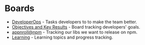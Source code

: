 # Boards

- [DeveloperOps](https://trello.com/b/DYYMcnav/developerops) - Tasks developers to to make the team better.
- [Objectives and Key Results](https://trello.com/b/AxQsuAXA/objectives-and-key-results) - Board tracking developers' goals.
- [appnroll@npm](https://trello.com/b/mSLDpNYT/npmappnroll) - Tracking our libs we want to release on npm.
- [Learning](https://trello.com/b/xw13w30S/anr-learning) - Learning topics and progress tracking.
